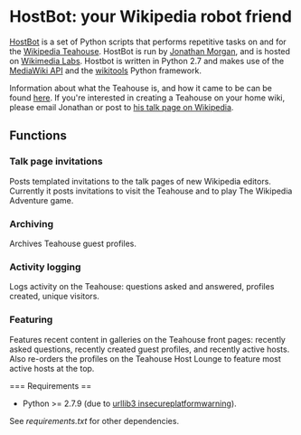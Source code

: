 = HostBot: your Wikipedia robot friend =
[http://en.wikipedia.org/wiki/User:HostBot HostBot] is a set of Python scripts that performs repetitive tasks on and for the [http://en.wikipedia.org/wiki/Wikipedia:Teahouse Wikipedia Teahouse]. HostBot is run by [http://en.wikipedia.org/wiki/User:Jtmorgan Jonathan Morgan], and is hosted on [https://wikitech.wikimedia.org/wiki/Main_Page Wikimedia Labs]. Hostbot is written in Python 2.7 and makes use of the [http://www.mediawiki.org/wiki/API:Main_page MediaWiki API] and the [https://github.com/alexz-enwp/wikitools wikitools] Python framework.

Information about what the Teahouse is, and how it came to be can be found [http://meta.wikimedia.org/wiki/Teahouse here]. If you're interested in creating a Teahouse on your home wiki, please email Jonathan or post to [http://en.wikipedia.org/wiki/User_talk:Jtmorgan his talk page on Wikipedia].

== Functions ==

=== Talk page invitations ===
Posts templated invitations to the talk pages of new Wikipedia editors. Currently it posts invitations to visit the Teahouse and to play The Wikipedia Adventure game.

=== Archiving ===
Archives Teahouse guest profiles.

=== Activity logging ===
Logs activity on the Teahouse: questions asked and answered, profiles created, unique visitors.

=== Featuring ===
Features recent content in galleries on the Teahouse front pages: recently asked questions, recently created guest profiles, and recently active hosts. Also re-orders the profiles on the Teahouse Host Lounge to feature most active hosts at the top.

=== Requirements ==
* Python >= 2.7.9 (due to [https://urllib3.readthedocs.io/en/latest/security.html#insecureplatformwarning urllib3 insecureplatformwarning]).

See ''requirements.txt'' for other dependencies.
